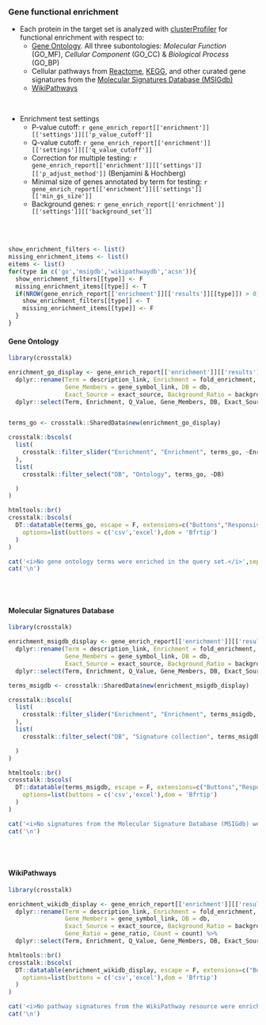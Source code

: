 ### Gene functional enrichment {.tabset}

* Each protein in the target set is analyzed with [clusterProfiler](https://bioconductor.org/packages/release/bioc/vignettes/clusterProfiler/inst/doc/clusterProfiler.html) for functional enrichment with respect to:
   * [Gene Ontology](https://geneontology.org). All three subontologies: _Molecular Function_ (GO_MF), _Cellular Component_ (GO_CC) & _Biological Process_ (GO_BP)
   * Cellular pathways from [Reactome](https://reactome.org/), [KEGG](https://www.genome.jp/kegg/pathway.html), and other curated gene signatures from the [Molecular Signatures Database (MSIGdb)](http://software.broadinstitute.org/gsea/msigdb/index.jsp)
   * [WikiPathways](https://www.wikipathways.org/index.php/Special:BrowsePathways)
  

<br>

* Enrichment test settings
   * P-value cutoff: `r gene_enrich_report[['enrichment']][['settings']][['p_value_cutoff']]`
   * Q-value cutoff: `r gene_enrich_report[['enrichment']][['settings']][['q_value_cutoff']]`
   * Correction for multiple testing: `r gene_enrich_report[['enrichment']][['settings']][['p_adjust_method']]` (Benjamini & Hochberg)
   * Minimal size of genes annotated by term for testing: `r gene_enrich_report[['enrichment']][['settings']][['min_gs_size']]`
   * Background genes: `r gene_enrich_report[['enrichment']][['settings']][['background_set']]`
   

<br><br>


```r

show_enrichment_filters <- list()
missing_enrichment_items <- list()
eitems <- list()
for(type in c('go','msigdb','wikipathwaydb','acsn')){
  show_enrichment_filters[[type]] <- F
  missing_enrichment_items[[type]] <- T
  if(NROW(gene_enrich_report[['enrichment']][['results']][[type]]) > 0){
    show_enrichment_filters[[type]] <- T
    missing_enrichment_items[[type]] <- F
  }
}

```


#### Gene Ontology

```r
library(crosstalk)

enrichment_go_display <- gene_enrich_report[['enrichment']][['results']][['go']] %>%
  dplyr::rename(Term = description_link, Enrichment = fold_enrichment, Q_Value = qvalue, P_Value = pvalue, 
                Gene_Members = gene_symbol_link, DB = db,
                Exact_Source = exact_source, Background_Ratio = background_ratio, Gene_Ratio = gene_ratio, Count = count) %>%
  dplyr::select(Term, Enrichment, Q_Value, Gene_Members, DB, Exact_Source, Background_Ratio, Gene_Ratio, Count)


terms_go <- crosstalk::SharedData$new(enrichment_go_display)

crosstalk::bscols(
  list(
    crosstalk::filter_slider("Enrichment", "Enrichment", terms_go, ~Enrichment)
  ),
  list(
    crosstalk::filter_select("DB", "Ontology", terms_go, ~DB)

  )
)

htmltools::br()
crosstalk::bscols(
  DT::datatable(terms_go, escape = F, extensions=c("Buttons","Responsive"), width = "100%",
    options=list(buttons = c('csv','excel'),dom = 'Bfrtip')
  )
)

```

```r
cat('<i>No gene ontology terms were enriched in the query set.</i>',sep='\n')
cat('\n')
```


<br><br>

#### Molecular Signatures Database

```r
library(crosstalk)

enrichment_msigdb_display <- gene_enrich_report[['enrichment']][['results']][['msigdb']] %>%
  dplyr::rename(Term = description_link, Enrichment = fold_enrichment, Q_Value = qvalue,  P_Value = pvalue,
                Gene_Members = gene_symbol_link, DB = db,
                Exact_Source = exact_source, Background_Ratio = background_ratio, Gene_Ratio = gene_ratio, Count = count) %>%
  dplyr::select(Term, Enrichment, Q_Value, Gene_Members, DB, Exact_Source, Background_Ratio, Gene_Ratio, Count)

terms_msigdb <- crosstalk::SharedData$new(enrichment_msigdb_display)

crosstalk::bscols(
  list(
    crosstalk::filter_slider("Enrichment", "Enrichment", terms_msigdb, ~Enrichment)
  ),
  list(
    crosstalk::filter_select("DB", "Signature collection", terms_msigdb, ~DB)

  )
)

htmltools::br()
crosstalk::bscols(
  DT::datatable(terms_msigdb, escape = F, extensions=c("Buttons","Responsive"), width = "100%",
    options=list(buttons = c('csv','excel'),dom = 'Bfrtip')
  )
)

```


```r
cat('<i>No signatures from the Molecular Signature Database (MSIGdb) were enriched in the query set.</i>',sep='\n')
cat('\n')
```


<br><br>

#### WikiPathways

```r
library(crosstalk)

enrichment_wikidb_display <- gene_enrich_report[['enrichment']][['results']][['wikipathwaydb']] %>%
  dplyr::rename(Term = description_link, Enrichment = fold_enrichment, Q_Value = qvalue, P_Value = pvalue,
                Gene_Members = gene_symbol_link, DB = db,
                Exact_Source = exact_source, Background_Ratio = background_ratio, 
                Gene_Ratio = gene_ratio, Count = count) %>%
  dplyr::select(Term, Enrichment, Q_Value, Gene_Members, DB, Exact_Source, Background_Ratio, Gene_Ratio, Count)

htmltools::br()
crosstalk::bscols(
  DT::datatable(enrichment_wikidb_display, escape = F, extensions=c("Buttons","Responsive"), width = "100%",
    options=list(buttons = c('csv','excel'),dom = 'Bfrtip')
  )
)

```


```r
cat('<i>No pathway signatures from the WikiPathway resource were enriched in the query set.</i>',sep='\n')
cat('\n')
```
